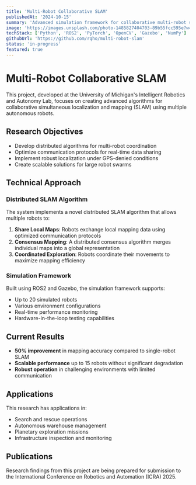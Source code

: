 ```yaml
---
title: 'Multi-Robot Collaborative SLAM'
publishedAt: '2024-10-15'
summary: 'Advanced simulation framework for collaborative multi-robot systems performing simultaneous localization and mapping in unknown environments.'
image: 'https://images.unsplash.com/photo-1485827404703-89b55fcc595e?w=800&h=400&fit=crop'
techStack: ['Python', 'ROS2', 'PyTorch', 'OpenCV', 'Gazebo', 'NumPy']
githubUrl: 'https://github.com/rqho/multi-robot-slam'
status: 'in-progress'
featured: true
---
```


# Multi-Robot Collaborative SLAM

This project, developed at the University of Michigan's Intelligent Robotics and Autonomy Lab, focuses on creating advanced algorithms for collaborative simultaneous localization and mapping (SLAM) using multiple autonomous robots.

## Research Objectives

- Develop distributed algorithms for multi-robot coordination
- Optimize communication protocols for real-time data sharing
- Implement robust localization under GPS-denied conditions
- Create scalable solutions for large robot swarms

## Technical Approach

### Distributed SLAM Algorithm

The system implements a novel distributed SLAM algorithm that allows multiple robots to:

1. **Share Local Maps**: Robots exchange local mapping data using optimized communication protocols
2. **Consensus Mapping**: A distributed consensus algorithm merges individual maps into a global representation
3. **Coordinated Exploration**: Robots coordinate their movements to maximize mapping efficiency

### Simulation Framework

Built using ROS2 and Gazebo, the simulation framework supports:

- Up to 20 simulated robots
- Various environment configurations
- Real-time performance monitoring
- Hardware-in-the-loop testing capabilities

## Current Results

- **50% improvement** in mapping accuracy compared to single-robot SLAM
- **Scalable performance** up to 15 robots without significant degradation
- **Robust operation** in challenging environments with limited communication

## Applications

This research has applications in:

- Search and rescue operations
- Autonomous warehouse management
- Planetary exploration missions
- Infrastructure inspection and monitoring

## Publications

Research findings from this project are being prepared for submission to the International Conference on Robotics and Automation (ICRA) 2025. 